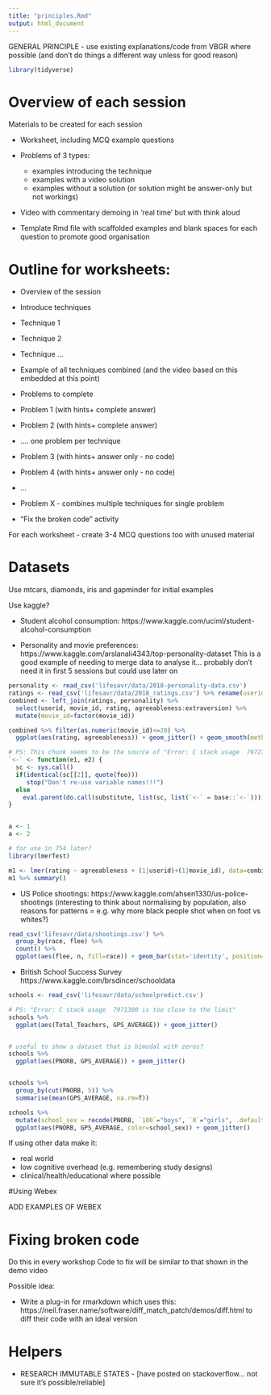 ```yaml
---
title: "principles.Rmd"
output: html_document
---
```


GENERAL PRINCIPLE - use existing explanations/code from VBGR where possible (and don't do things a different way unless for good reason)

```r
library(tidyverse)
```

# Overview of each session 

Materials to be created for each session

- Worksheet, including MCQ example questions

- Problems of 3 types:
  - examples introducing the technique
  - examples with a video solution
  - examples without a solution (or solution might be answer-only but not workings)

- Video with commentary demoing in 'real time' but with think aloud

- Template Rmd file with scaffolded examples and blank spaces for each question to promote good organisation

#  Outline for worksheets:

- Overview of the session

- Introduce techniques
- Technique 1
- Technique 2
- Technique ...

- Example of all techniques combined (and the video based on this embedded at this point)

- Problems to complete
- Problem 1 (with hints+ complete answer)
- Problem 2 (with hints+ complete answer)
- .... one problem per technique

- Problem 3 (with hints+ answer only - no code)
- Problem 4 (with hints+ answer only - no code)
- ...

- Problem X - combines multiple techniques for single problem

- "Fix the broken code" activity

For each worksheet - create 3-4 MCQ questions too with unused material

# Datasets

Use mtcars, diamonds, iris and gapminder for initial examples

Use kaggle?

- Student alcohol consumption: https://www.kaggle.com/uciml/student-alcohol-consumption

- Personality and movie preferences: https://www.kaggle.com/arslanali4343/top-personality-dataset This is a good example of needing to merge data to analyse it... probably don't need it in first 5 sessions but could use later on


```r
personality <- read_csv('lifesavr/data/2018-personality-data.csv')
ratings <- read_csv('lifesavr/data/2018_ratings.csv') %>% rename(userid=useri)
combined <- left_join(ratings, personality) %>% 
  select(userid, movie_id, rating, agreeableness:extraversion) %>% 
  mutate(movie_id=factor(movie_id))

combined %>% filter(as.numeric(movie_id)<=20) %>% 
  ggplot(aes(rating, agreeableness)) + geom_jitter() + geom_smooth(method="lm") + facet_wrap("movie_id")
```


```r
# PS: This chunk seems to be the source of "Error: C stack usage  7972756 is too close to the limit"
`<-` <- function(e1, e2) {
  sc <- sys.call()
  if(identical(sc[[2]], quote(foo)))
     stop("Don't re-use variable names!!!")
  else
    eval.parent(do.call(substitute, list(sc, list(`<-` = base::`<-`))))
}


a <- 1
a <- 2
```

```r
# for use in 754 later?
library(lmerTest)

m1 <- lmer(rating ~ agreeableness + (1|userid)+(1|movie_id), data=combined %>% sample_n(10e3)) 
m1 %>% summary()
```


- US Police shootings: https://www.kaggle.com/ahsen1330/us-police-shootings (interesting to think about normalising by population, also reasons for patterns =  e.g. why more black people shot when on foot vs whites?)


```r
read_csv('lifesavr/data/shootings.csv') %>% 
  group_by(race, flee) %>% 
  count() %>% 
  ggplot(aes(flee, n, fill=race)) + geom_bar(stat='identity', position="fill")
```


- British School Success Survey https://www.kaggle.com/brsdincer/schooldata

```r
schools <- read_csv('lifesavr/data/schoolpredict.csv')

# PS: "Error: C stack usage  7971300 is too close to the limit"
schools %>% 
  ggplot(aes(Total_Teachers, GPS_AVERAGE)) + geom_jitter()


# useful to show a dataset that is bimodal with zeros?
schools %>% 
  ggplot(aes(PNORB, GPS_AVERAGE)) + geom_jitter()


schools %>% 
  group_by(cut(PNORB, 5)) %>% 
  summarise(mean(GPS_AVERAGE, na.rm=T))

schools %>% 
  mutate(school_sex = recode(PNORB, `100`="boys", `0`="girls", .default="mixed" )) %>% 
  ggplot(aes(PNORB, GPS_AVERAGE, color=school_sex)) + geom_jitter()
```

If using other data make it:

- real world
- low cognitive overhead (e.g. remembering study designs)
- clinical/health/educational where possible

#Using Webex

ADD EXAMPLES OF WEBEX

# Fixing  broken code

Do this in every workshop
Code to fix will be similar to that shown in the demo video 

Possible idea:

- Write a plug-in for rmarkdown which uses this: https://neil.fraser.name/software/diff_match_patch/demos/diff.html to diff their code with an ideal version


# Helpers 

- RESEARCH IMMUTABLE STATES - [have posted on stackoverflow... not sure it's possible/reliable]
